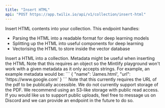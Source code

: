 ```yaml
---
title: "Insert HTML"
api: "POST https://app.twilix.io/api/v1/collection/insert-html"
---
```


Insert HTML contents into your collection. This endpoint handles:

- Parsing the HTML into a readable format for deep learning models 
- Splitting up the HTML into useful components for deep learning
- Vectorising the HTML to store inside the vector database

<Snippet file="param-collection.mdx" />

<ParamField body="html">
  Insert a HTML into a collection.
</ParamField>

<ParamField body="metadata" type="object" default="{}">
  Metadata might be useful when inserting the HTML

<Note>
  Note that this requires an object so the Mintlify playground won't work with a given metadata as it only accepts strings. For example, an example metadata would be:
  ```
  {
    "name": 'James.html',
    "url": 'https://www.google.com'
  }
  ```
</Note>
</ParamField>

<Note>
Note that this currently requires the URL of the pdf to be publically accessible. We do not currently support storage of the PDF. 
We recommend using an S3-like storage with public read access. If you would like us to support public uploads, feel free to message us on
Discord and we can provide an endpoint in the future to do so.
</Note>

<Snippet file="header-application-type.mdx" />
